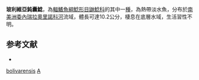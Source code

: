 {{Speciesbox
| taxon = Amblydoras bolivarensis
| binomial_authority = [[Fernández-Yépez|Fernández-Yépez]], 1968
| status = NE
| status_system = IUCN3.1
| synonyms = *''Hildadoras bolivarensis'', <small>Fernández-Yépez, 1968</small>
}}

'''玻利維亞鈍囊鯰'''，為[[輻鰭魚綱|輻鰭魚綱]][[鯰形目|鯰形目]][[鼬鯰科|鼬鯰科]]的其中一[[種|種]]，為熱帶淡水魚，分布於[[南美洲|南美洲]][[委內瑞拉|委內瑞拉]][[奧里諾科河|奧里諾科河]]流域，體長可達10.2公分，棲息在底層水域，生活習性不明。

== 参考文献 ==
*{{FishBase_species|genus=Amblydoras|species=bolivarensis|year=2015|month=7}}

{{Taxonbar}}
[[Category:鈍囊鯰屬|bolivarensis]]
[[Category:1968年描述的魚類|A]]